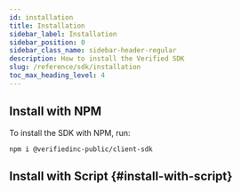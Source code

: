 ```yaml
---
id: installation
title: Installation
sidebar_label: Installation
sidebar_position: 0
sidebar_class_name: sidebar-header-regular
description: How to install the Verified SDK
slug: /reference/sdk/installation
toc_max_heading_level: 4
---
```




## Install with NPM

To install the SDK with NPM, run:

```
npm i @verifiedinc-public/client-sdk
```


## Install with Script <Chip label="Coming Soon" variant="outlined" size="small" color="primary"/> {#install-with-script}